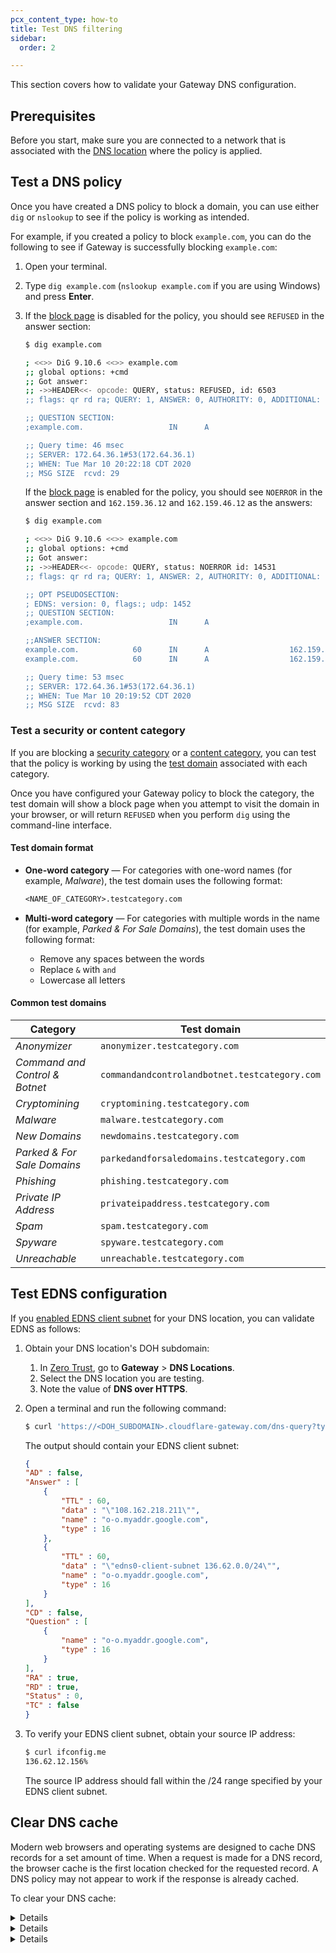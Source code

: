 ```yaml
---
pcx_content_type: how-to
title: Test DNS filtering
sidebar:
  order: 2

---
```



This section covers how to validate your Gateway DNS configuration.

## Prerequisites

Before you start, make sure you are connected to a network that is associated with the [DNS location](/cloudflare-one/connections/connect-devices/agentless/dns/locations/) where the policy is applied.

## Test a DNS policy

Once you have created a DNS policy to block a domain, you can use either `dig` or `nslookup` to see if the policy is working as intended.

For example, if you created a policy to block `example.com`, you can do the following to see if Gateway is successfully blocking `example.com`:

1. Open your terminal.

2. Type `dig example.com` (`nslookup example.com` if you are using Windows) and press **Enter**.

3. If the [block page](/cloudflare-one/policies/gateway/configuring-block-page/) is disabled for the policy, you should see `REFUSED` in the answer section:

   ```sh null {6}
   $ dig example.com

   ; <<>> DiG 9.10.6 <<>> example.com
   ;; global options: +cmd
   ;; Got answer:
   ;; ->>HEADER<<- opcode: QUERY, status: REFUSED, id: 6503
   ;; flags: qr rd ra; QUERY: 1, ANSWER: 0, AUTHORITY: 0, ADDITIONAL: 0

   ;; QUESTION SECTION:
   ;example.com.                   IN      A

   ;; Query time: 46 msec
   ;; SERVER: 172.64.36.1#53(172.64.36.1)
   ;; WHEN: Tue Mar 10 20:22:18 CDT 2020
   ;; MSG SIZE  rcvd: 29
   ```

   If the [block page](/cloudflare-one/policies/gateway/configuring-block-page/) is enabled for the policy, you should see `NOERROR` in the answer section and `162.159.36.12` and `162.159.46.12` as the answers:

   ```sh null {6,15,16}
   $ dig example.com

   ; <<>> DiG 9.10.6 <<>> example.com
   ;; global options: +cmd
   ;; Got answer:
   ;; ->>HEADER<<- opcode: QUERY, status: NOERROR id: 14531
   ;; flags: qr rd ra; QUERY: 1, ANSWER: 2, AUTHORITY: 0, ADDITIONAL: 1

   ;; OPT PSEUDOSECTION:
   ; EDNS: version: 0, flags:; udp: 1452
   ;; QUESTION SECTION:
   ;example.com.                   IN      A

   ;;ANSWER SECTION:
   example.com.            60      IN      A                  162.159.36.12
   example.com.            60      IN      A                  162.159.46.12

   ;; Query time: 53 msec
   ;; SERVER: 172.64.36.1#53(172.64.36.1)
   ;; WHEN: Tue Mar 10 20:19:52 CDT 2020
   ;; MSG SIZE  rcvd: 83
   ```

### Test a security or content category

If you are blocking a [security category](/cloudflare-one/policies/gateway/dns-policies/#security-categories) or a [content category](/cloudflare-one/policies/gateway/dns-policies/#content-categories), you can test that the policy is working by using the [test domain](#common-test-domains) associated with each category.

Once you have configured your Gateway policy to block the category, the test domain will show a block page when you attempt to visit the domain in your browser, or will return `REFUSED` when you perform `dig` using the command-line interface.

#### Test domain format

* **One-word category** — For categories with one-word names (for example, *Malware*), the test domain uses the following format:

  ```txt
  <NAME_OF_CATEGORY>.testcategory.com
  ```

* **Multi-word category** — For categories with multiple words in the name (for example, *Parked & For Sale Domains*), the test domain uses the following format:

  * Remove any spaces between the words
  * Replace `&` with `and`
  * Lowercase all letters

#### Common test domains

| Category                       | Test domain                                   |
| ------------------------------ | --------------------------------------------- |
| *Anonymizer*                   | `anonymizer.testcategory.com`                 |
| *Command and Control & Botnet* | `commandandcontrolandbotnet.testcategory.com` |
| *Cryptomining*                 | `cryptomining.testcategory.com`               |
| *Malware*                      | `malware.testcategory.com`                    |
| *New Domains*                  | `newdomains.testcategory.com`                 |
| *Parked & For Sale Domains*    | `parkedandforsaledomains.testcategory.com`    |
| *Phishing*                     | `phishing.testcategory.com`                   |
| *Private IP Address*           | `privateipaddress.testcategory.com`           |
| *Spam*                         | `spam.testcategory.com`                       |
| *Spyware*                      | `spyware.testcategory.com`                    |
| *Unreachable*                  | `unreachable.testcategory.com`                |

## Test EDNS configuration

If you [enabled EDNS client subnet](/cloudflare-one/connections/connect-devices/agentless/dns/locations/) for your DNS location, you can validate EDNS as follows:

1. Obtain your DNS location's DOH subdomain:

   1. In [Zero Trust](https://one.dash.cloudflare.com), go to **Gateway** > **DNS Locations**.
   2. Select the DNS location you are testing.
   3. Note the value of **DNS over HTTPS**.

2. Open a terminal and run the following command:

   ```sh
   $ curl 'https://<DOH_SUBDOMAIN>.cloudflare-gateway.com/dns-query?type=TXT&name=o-o.myaddr.google.com' -H 'Accept: application/dns-json' | json_pp
   ```

   The output should contain your EDNS client subnet:

   ```json null {12}
   {
   "AD" : false,
   "Answer" : [
       {
           "TTL" : 60,
           "data" : "\"108.162.218.211\"",
           "name" : "o-o.myaddr.google.com",
           "type" : 16
       },
       {
           "TTL" : 60,
           "data" : "\"edns0-client-subnet 136.62.0.0/24\"",
           "name" : "o-o.myaddr.google.com",
           "type" : 16
       }
   ],
   "CD" : false,
   "Question" : [
       {
           "name" : "o-o.myaddr.google.com",
           "type" : 16
       }
   ],
   "RA" : true,
   "RD" : true,
   "Status" : 0,
   "TC" : false
   }
   ```

3. To verify your EDNS client subnet, obtain your source IP address:

   ```sh
   $ curl ifconfig.me
   136.62.12.156%
   ```

   The source IP address should fall within the /24 range specified by your EDNS client subnet.

## Clear DNS cache

Modern web browsers and operating systems are designed to cache DNS records for a set amount of time. When a request is made for a DNS record, the browser cache is the first location checked for the requested record. A DNS policy may not appear to work if the response is already cached.

To clear your DNS cache:


<Details header="ChromeOS">

1. Go to `chrome://net-internals/#dns`.
2. Select **Clear host cache**.


</Details>


<Details header="Windows">

1. Open the admin command prompt or PowerShell.
2. Run the following command:

```bash
ipconfig /flushdns
```


</Details>


<Details header="macOS">

1. Open Terminal.
2. Run the following commands:

```sh
$ sudo killall -HUP mDNSResponder
$ sudo killall mDNSResponderHelper
$ sudo dscacheutil -flushcache
```


</Details>
